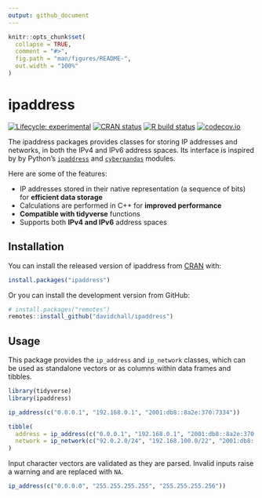 ```yaml
---
output: github_document
---
```


<!-- README.md is generated from README.Rmd. Please edit that file -->

```r
knitr::opts_chunk$set(
  collapse = TRUE,
  comment = "#>",
  fig.path = "man/figures/README-",
  out.width = "100%"
)
```

# ipaddress

<!-- badges: start -->
[![Lifecycle: experimental](https://img.shields.io/badge/lifecycle-experimental-orange.svg)](https://www.tidyverse.org/lifecycle/#experimental)
[![CRAN status](https://www.r-pkg.org/badges/version/ipaddress)](https://CRAN.R-project.org/package=ipaddress)
[![R build status](https://github.com/davidchall/ipaddress/workflows/R-CMD-check/badge.svg)](https://github.com/davidchall/ipaddress/actions)
[![codecov.io](https://codecov.io/github/davidchall/ipaddress/coverage.svg?branch=master)](https://codecov.io/github/davidchall/ipaddress?branch=master)
<!-- badges: end -->

The ipaddress packages provides classes for storing IP addresses and networks, in both the IPv4 and IPv6 address spaces. Its interface is inspired by by Python's [`ipaddress`](https://docs.python.org/library/ipaddress.html) and [`cyberpandas`](https://cyberpandas.readthedocs.io) modules.

Here are some of the features:

* IP addresses stored in their native representation (a sequence of bits) for **efficient data storage**
* Calculations are performed in C++ for **improved performance**
* **Compatible with tidyverse** functions
* Supports both **IPv4 and IPv6** address spaces


## Installation

You can install the released version of ipaddress from [CRAN](https://CRAN.R-project.org) with:

``` r
install.packages("ipaddress")
```

Or you can install the development version from GitHub:

``` r
# install.packages("remotes")
remotes::install_github("davidchall/ipaddress")
```


## Usage

This package provides the `ip_address` and `ip_network` classes, which can be used as standalone vectors or as columns within data frames and tibbles.

```r
library(tidyverse)
library(ipaddress)

ip_address(c("0.0.0.1", "192.168.0.1", "2001:db8::8a2e:370:7334"))

tibble(
  address = ip_address(c("0.0.0.1", "192.168.0.1", "2001:db8::8a2e:370:7334")),
  network = ip_network(c("92.0.2.0/24", "192.168.100.0/22", "2001:db8::/48"))
)
```

Input character vectors are validated as they are parsed.
Invalid inputs raise a warning and are replaced with `NA`.

```r
ip_address(c("0.0.0.0", "255.255.255.255", "255.255.255.256"))
```

